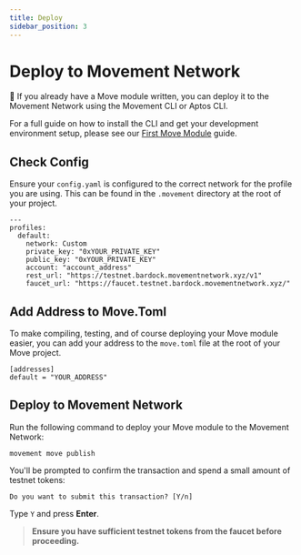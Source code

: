```yaml
---
title: Deploy
sidebar_position: 3
---
```


# Deploy to Movement Network 

🚀 If you already have a Move module written, you can deploy it to the Movement Network using the Movement CLI or Aptos CLI.

For a full guide on how to install the CLI and get your development environment setup, please see our [First Move Module](/devs/firstmove) guide.

## Check Config

Ensure your `config.yaml` is configured to the correct network for the profile you are using. This can be found in the `.movement` directory at the root of your project.

```
---
profiles:
  default:
    network: Custom
    private_key: "0xYOUR_PRIVATE_KEY"
    public_key: "0xYOUR_PRIVATE_KEY"
    account: "account_address"
    rest_url: "https://testnet.bardock.movementnetwork.xyz/v1"
    faucet_url: "https://faucet.testnet.bardock.movementnetwork.xyz/"
```


## Add Address to Move.Toml

To make compiling, testing, and of course deploying your Move module easier, you can add your address to the `move.toml` file at the root of your Move project.

```
[addresses]
default = "YOUR_ADDRESS"
```

## Deploy to Movement Network

Run the following command to deploy your Move module to the Movement Network:

```     
movement move publish
```

You'll be prompted to confirm the transaction and spend a small amount of testnet tokens:

```
Do you want to submit this transaction? [Y/n]
```

Type `Y` and press **Enter**.

> **Ensure you have sufficient testnet tokens from the faucet before proceeding.**